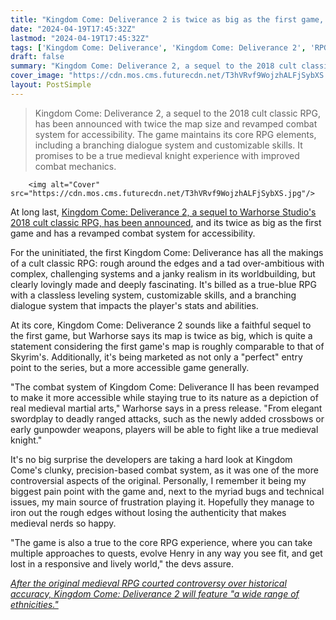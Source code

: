 ```yaml
---
title: "Kingdom Come: Deliverance 2 is twice as big as the first game, has revamped combat 'to make it more accessible,' but stays 'true to the core RPG experience'"
date: "2024-04-19T17:45:32Z"
lastmod: "2024-04-19T17:45:32Z"
tags: ['Kingdom Come: Deliverance', 'Kingdom Come: Deliverance 2', 'RPG', 'Warhorse Studio', 'Medieval', 'Skyrim', 'Crossbows', 'Gunpowder']
draft: false
summary: "Kingdom Come: Deliverance 2, a sequel to the 2018 cult classic RPG, has been announced with twice the map size and revamped combat system for accessibility. The game maintains its core RPG elements, including a branching dialogue system and customizable skills. It promises to be a true medieval knight experience with improved combat mechanics."
cover_image: "https://cdn.mos.cms.futurecdn.net/T3hVRvf9WojzhALFjSybXS.jpg" 
layout: PostSimple
---
```

> Kingdom Come: Deliverance 2, a sequel to the 2018 cult classic RPG, has been announced with twice the map size and revamped combat system for accessibility. The game maintains its core RPG elements, including a branching dialogue system and customizable skills. It promises to be a true medieval knight experience with improved combat mechanics.


        <img alt="Cover" src="https://cdn.mos.cms.futurecdn.net/T3hVRvf9WojzhALFjSybXS.jpg"/>
        
At long last, [Kingdom Come: Deliverance 2, a sequel to Warhorse Studio's 2018 cult classic RPG, has been announced](https://www.gamesradar.com/kingdom-come-deliverance-2-is-coming-and-its-everything-the-first-rpg-was-supposed-to-be-in-the-beginning/), and its twice as big as the first game and has a revamped combat system for accessibility.

For the uninitiated, the first Kingdom Come: Deliverance has all the makings of a cult classic RPG: rough around the edges and a tad over-ambitious with complex, challenging systems and a janky realism in its worldbuilding, but clearly lovingly made and deeply fascinating. It's billed as a true-blue RPG with a classless leveling system, customizable skills, and a branching dialogue system that impacts the player's stats and abilities.

At its core, Kingdom Come: Deliverance 2 sounds like a faithful sequel to the first game, but Warhorse says its map is twice as big, which is quite a statement considering the first game's map is roughly comparable to that of Skyrim's. Additionally, it's being marketed as not only a "perfect" entry point to the series, but a more accessible game generally.

"The combat system of Kingdom Come: Deliverance II has been revamped to make it more accessible while staying true to its nature as a depiction of real medieval martial arts," Warhorse says in a press release. "From elegant swordplay to deadly ranged attacks, such as the newly added crossbows or early gunpowder weapons, players will be able to fight like a true medieval knight."

It's no big surprise the developers are taking a hard look at Kingdom Come's clunky, precision-based combat system, as it was one of the more controversial aspects of the original. Personally, I remember it being my biggest pain point with the game and, next to the myriad bugs and technical issues, my main source of frustration playing it. Hopefully they manage to iron out the rough edges without losing the authenticity that makes medieval nerds so happy.

"The game is also a true to the core RPG experience, where you can take multiple approaches to quests, evolve Henry in any way you see fit, and get lost in a responsive and lively world," the devs assure.

[<em>After the original medieval RPG courted controversy over historical accuracy, Kingdom Come: Deliverance 2 will feature "a wide range of ethnicities."</em>](https://www.gamesradar.com/after-the-original-medieval-rpg-courted-controversy-over-historical-accuracy-kingdom-come-deliverance-2-will-feature-a-wide-range-of-ethnicities/)
        